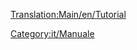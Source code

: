 [[Translation:Main/en/Tutorial]]
{{en/Bilingual box| It
| --- Una categoria per le pagine relative i tutorial. Gli articoli con il [[Template/it/Tutorial|Template:Tutorial/It]] vengono automaticamente inseriti qui.
| A Category for Tutorial related pages. Articles that are called by [[Template/it/Tutorial|Template:Tutorial/It]] are automatically placed here. }}


[[Category:it/Manuale]]